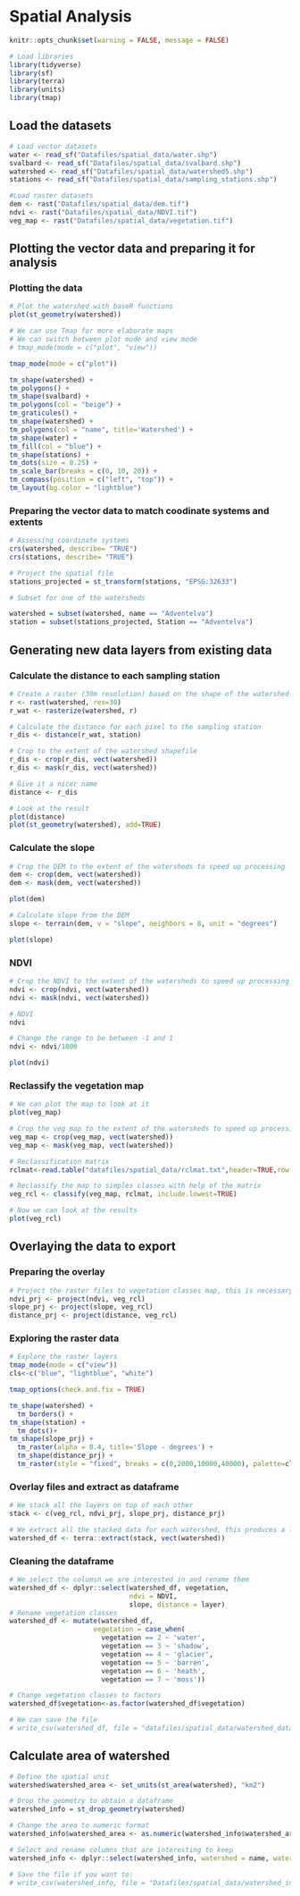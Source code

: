 # Spatial Analysis

```r
knitr::opts_chunk$set(warning = FALSE, message = FALSE)
```

 
```r
# Load libraries
library(tidyverse)
library(sf)
library(terra)
library(units)
library(tmap)
```

## Load the datasets
```r
# Load vector datasets
water <- read_sf("Datafiles/spatial_data/water.shp")
svalbard <- read_sf("Datafiles/spatial_data/svalbard.shp")
watershed <- read_sf("Datafiles/spatial_data/watershed5.shp")
stations <- read_sf("Datafiles/spatial_data/sampling_stations.shp")

#Load raster datasets
dem <- rast("Datafiles/spatial_data/dem.tif")
ndvi <- rast("Datafiles/spatial_data/NDVI.tif")
veg_map <- rast("Datafiles/spatial_data/vegetation.tif")
```

## Plotting the vector data and preparing it for analysis
### Plotting the data

```r
# Plot the watershed with baseR functions
plot(st_geometry(watershed))
```

 
```r

# We can use Tmap for more elaborate maps
# We can switch between plot mode and view mode
# tmap_mode(mode = c("plot", "view"))

tmap_mode(mode = c("plot"))

tm_shape(watershed) +
tm_polygons() +
tm_shape(svalbard) +
tm_polygons(col = "beige") +
tm_graticules() +
tm_shape(watershed) +
tm_polygons(col = "name", title='Watershed') +
tm_shape(water) +
tm_fill(col = "blue") +
tm_shape(stations) +
tm_dots(size = 0.25) +
tm_scale_bar(breaks = c(0, 10, 20)) +
tm_compass(position = c("left", "top")) +
tm_layout(bg.color = "lightblue")
```

 
### Preparing the vector data to match coodinate systems and extents

```r
# Assessing coordinate systems
crs(watershed, describe= "TRUE")
crs(stations, describe= "TRUE")

# Project the spatial file
stations_projected = st_transform(stations, "EPSG:32633")

# Subset for one of the watersheds

watershed = subset(watershed, name == "Adventelva")
station = subset(stations_projected, Station == "Adventelva")
```


## Generating new data layers from existing data
### Calculate the distance to each sampling station
```r
# Create a raster (30m resolution) based on the shape of the watershed
r <- rast(watershed, res=30)
r_wat <- rasterize(watershed, r)

# Calculate the distance for each pixel to the sampling station
r_dis <- distance(r_wat, station)

# Crop to the extent of the watershed shapefile
r_dis <- crop(r_dis, vect(watershed))
r_dis <- mask(r_dis, vect(watershed))

# Give it a nicer name
distance <- r_dis

# Look at the result
plot(distance)
plot(st_geometry(watershed), add=TRUE)
```

### Calculate the slope

```r
# Crop the DEM to the extent of the watersheds to speed up processing
dem <- crop(dem, vect(watershed))
dem <- mask(dem, vect(watershed))

plot(dem)

# Calculate slope from the DEM
slope <- terrain(dem, v = "slope", neighbors = 8, unit = "degrees")

plot(slope)
```


### NDVI

```r
# Crop the NDVI to the extent of the watersheds to speed up processing
ndvi <- crop(ndvi, vect(watershed))
ndvi <- mask(ndvi, vect(watershed))

# NDVI
ndvi

# Change the range to be between -1 and 1
ndvi <- ndvi/1000

plot(ndvi)
```


### Reclassify the vegetation map

```r
# We can plot the map to look at it
plot(veg_map)

# Crop the veg map to the extent of the watersheds to speed up processing
veg_map <- crop(veg_map, vect(watershed))
veg_map <- mask(veg_map, vect(watershed))

# Reclassification matrix
rclmat<-read.table("datafiles/spatial_data/rclmat.txt",header=TRUE,row.names=1)

# Reclassify the map to simples classes with help of the matrix
veg_rcl <- classify(veg_map, rclmat, include.lowest=TRUE)

# Now we can look at the results
plot(veg_rcl)
```

## Overlaying the data to export
### Preparing the overlay

```r
# Project the raster files to vegetation classes map, this is necessary for overlays
ndvi_prj <- project(ndvi, veg_rcl)
slope_prj <- project(slope, veg_rcl)
distance_prj <- project(distance, veg_rcl)
```

### Exploring the raster data

```r

# Explore the raster layers
tmap_mode(mode = c("view"))
cls<-c("blue", "lightblue", "white")

tmap_options(check.and.fix = TRUE)

tm_shape(watershed) +
  tm_borders() +
tm_shape(station) +
  tm_dots()+
tm_shape(slope_prj) +
  tm_raster(alpha = 0.4, title='Slope - degrees') +
  tm_shape(distance_prj) +
  tm_raster(style = "fixed", breaks = c(0,2000,10000,40000), palette=cls,  title='Distance to Station')
```

### Overlay files and extract as dataframe

```r
# We stack all the layers on top of each other
stack <- c(veg_rcl, ndvi_prj, slope_prj, distance_prj)

# We extract all the stacked data for each watershed, this produces a long table with a row for each column
watershed_df <- terra::extract(stack, vect(watershed))
```

### Cleaning the dataframe

```r
# We select the columsn we are interested in and rename them
watershed_df <- dplyr::select(watershed_df, vegetation,
                              ndvi = NDVI,
                              slope, distance = layer)
# Rename vegetation classes
watershed_df <- mutate(watershed_df,
                     vegetation = case_when(
                       vegetation == 2 ~ 'water',
                       vegetation == 3 ~ 'shadow',
                       vegetation == 4 ~ 'glacier',
                       vegetation == 5 ~ 'barren',
                       vegetation == 6 ~ 'heath',
                       vegetation == 7 ~ 'moss'))

# Change vegetation classes to factors
watershed_df$vegetation<-as.factor(watershed_df$vegetation)

# We can save the file
# write_csv(watershed_df, file = "datafiles/spatial_data/watershed_dataframe.csv")
```

## Calculate  area of watershed
```r
# Define the spatial unit
watershed$watershed_area <- set_units(st_area(watershed), "km2")

# Drop the geometry to obtain a dataframe
watershed_info = st_drop_geometry(watershed)

# Change the area to numeric format
watershed_info$watershed_area <- as.numeric(watershed_info$watershed_area)

# Select and rename columns that are interesting to keep
watershed_info <- dplyr::select(watershed_info, watershed = name, watershed_km2 = watershed_area)

# Save the file if you want to:
# write_csv(watershed_info, file = "Datafiles/spatial_data/watershed_info.csv")
```
